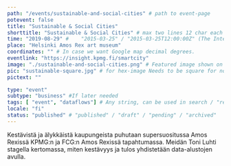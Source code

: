 ```yaml
---
path: "/events/sustainable-and-social-cities" # path to event-page
potevent: false
title: "Sustainable & Social Cities"
shorttitle: "Sustainable & Social Cities" # max two lines 12 char each
time: "2019-08-29" # 	"2015-03-25" / "2015-03-25T12:00:00Z" (The International Standard)
place: "Helsinki Amos Rex art museum"
coordinates: "" # In case we want Google map decimal degrees.
eventlink: "https://insight.kpmg.fi/smartcity"
image: "./sustainable-and-social-cities.png" # Featured image shown on page and listings. Save in same folder. Don't use svg.
pic: "sustainable-square.jpg" # for hex-image Needs to be square for now!
pictext: ""

type: "event" 
subtype: "business" #If later needed
tags: [ "event", "dataflows"] # Any string, can be used in search / "related content"
locale: "fi"
status: "published" # "published" / "draft" / "pending" / "archived"
---
```

Kestävistä ja älykkäistä kaupungeista puhutaan supersuositussa Amos Rexissä KPMG:n ja FCG:n Amos Rexissä tapahtumassa. Meidän Toni Luhti stagella kertomassa, miten kestävyys ja tulos yhdistetään data-alustojen avulla.
